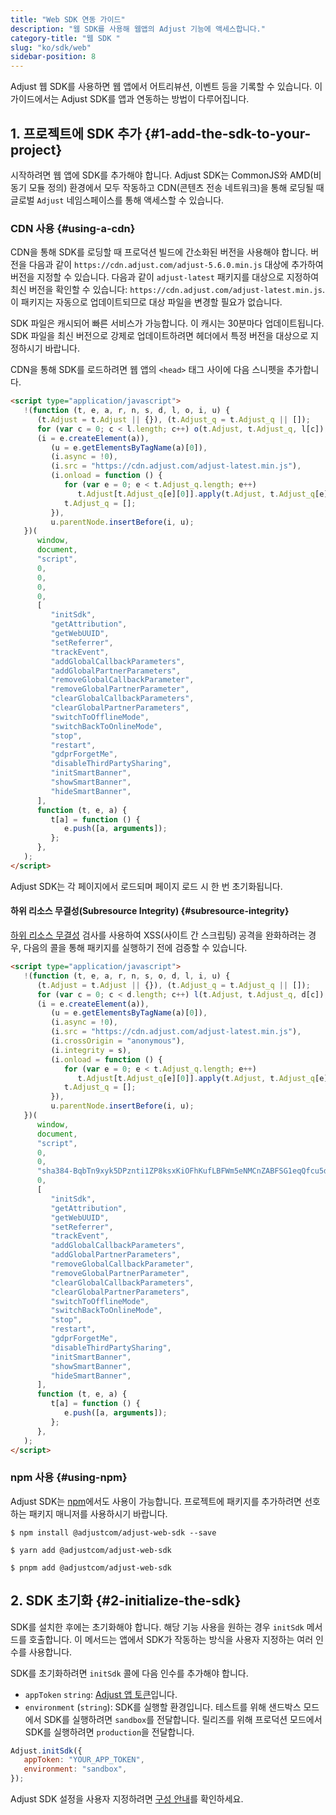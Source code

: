```yaml
---
title: "Web SDK 연동 가이드"
description: "웹 SDK를 사용해 웹앱의 Adjust 기능에 액세스합니다."
category-title: "웹 SDK "
slug: "ko/sdk/web"
sidebar-position: 8
---
```


Adjust 웹 SDK를 사용하면 웹 앱에서 어트리뷰션, 이벤트 등을 기록할 수 있습니다. 이 가이드에서는 Adjust SDK를 앱과 연동하는 방법이 다루어집니다.

## 1\. 프로젝트에 SDK 추가 {#1-add-the-sdk-to-your-project}

시작하려면 웹 앱에 SDK를 추가해야 합니다. Adjust SDK는 CommonJS와 AMD\(비동기 모듈 정의\) 환경에서 모두 작동하고 CDN\(콘텐츠 전송 네트워크\)을 통해 로딩될 때 글로벌 `Adjust` 네임스페이스를 통해 액세스할 수 있습니다.

### CDN 사용 {#using-a-cdn}

CDN을 통해 SDK를 로딩할 때 프로덕션 빌드에 간소화된 버전을 사용해야 합니다. 버전을 다음과 같이 `https://cdn.adjust.com/adjust-5.6.0.min.js` 대상에 추가하여 버전을 지정할 수 있습니다. 다음과 같이 `adjust-latest` 패키지를 대상으로 지정하여 최신 버전을 확인할 수 있습니다: `https://cdn.adjust.com/adjust-latest.min.js`. 이 패키지는 자동으로 업데이트되므로 대상 파일을 변경할 필요가 없습니다.

<Callout type="tip">

SDK 파일은 캐시되어 빠른 서비스가 가능합니다. 이 캐시는 30분마다 업데이트됩니다. SDK 파일을 최신 버전으로 강제로 업데이트하려면 헤더에서 특정 버전을 대상으로 지정하시기 바랍니다.

</Callout>

CDN을 통해 SDK를 로드하려면 웹 앱의 `<head>` 태그 사이에 다음 스니펫을 추가합니다.

```html
<script type="application/javascript">
   !(function (t, e, a, r, n, s, d, l, o, i, u) {
      (t.Adjust = t.Adjust || {}), (t.Adjust_q = t.Adjust_q || []);
      for (var c = 0; c < l.length; c++) o(t.Adjust, t.Adjust_q, l[c]);
      (i = e.createElement(a)),
         (u = e.getElementsByTagName(a)[0]),
         (i.async = !0),
         (i.src = "https://cdn.adjust.com/adjust-latest.min.js"),
         (i.onload = function () {
            for (var e = 0; e < t.Adjust_q.length; e++)
               t.Adjust[t.Adjust_q[e][0]].apply(t.Adjust, t.Adjust_q[e][1]);
            t.Adjust_q = [];
         }),
         u.parentNode.insertBefore(i, u);
   })(
      window,
      document,
      "script",
      0,
      0,
      0,
      0,
      [
         "initSdk",
         "getAttribution",
         "getWebUUID",
         "setReferrer",
         "trackEvent",
         "addGlobalCallbackParameters",
         "addGlobalPartnerParameters",
         "removeGlobalCallbackParameter",
         "removeGlobalPartnerParameter",
         "clearGlobalCallbackParameters",
         "clearGlobalPartnerParameters",
         "switchToOfflineMode",
         "switchBackToOnlineMode",
         "stop",
         "restart",
         "gdprForgetMe",
         "disableThirdPartySharing",
         "initSmartBanner",
         "showSmartBanner",
         "hideSmartBanner",
      ],
      function (t, e, a) {
         t[a] = function () {
            e.push([a, arguments]);
         };
      },
   );
</script>
```

Adjust SDK는 각 페이지에서 로드되며 페이지 로드 시 한 번 초기화됩니다.

#### 하위 리소스 무결성\(Subresource Integrity\) {#subresource-integrity}

[하위 리소스 무결성](https://developer.mozilla.org/en-US/docs/Web/Security/Subresource_Integrity) 검사를 사용하여 XSS\(사이트 간 스크립팅\) 공격을 완화하려는 경우, 다음의 콜을 통해 패키지를 실행하기 전에 검증할 수 있습니다.

```html
<script type="application/javascript">
   !(function (t, e, a, r, n, s, o, d, l, i, u) {
      (t.Adjust = t.Adjust || {}), (t.Adjust_q = t.Adjust_q || []);
      for (var c = 0; c < d.length; c++) l(t.Adjust, t.Adjust_q, d[c]);
      (i = e.createElement(a)),
         (u = e.getElementsByTagName(a)[0]),
         (i.async = !0),
         (i.src = "https://cdn.adjust.com/adjust-latest.min.js"),
         (i.crossOrigin = "anonymous"),
         (i.integrity = s),
         (i.onload = function () {
            for (var e = 0; e < t.Adjust_q.length; e++)
               t.Adjust[t.Adjust_q[e][0]].apply(t.Adjust, t.Adjust_q[e][1]);
            t.Adjust_q = [];
         }),
         u.parentNode.insertBefore(i, u);
   })(
      window,
      document,
      "script",
      0,
      0,
      "sha384-BqbTn9xyk5DPznti1ZP8ksxKiOFhKufLBFWm5eNMCnZABFSG1eqQfcu5dsiZJHu5",
      0,
      [
         "initSdk",
         "getAttribution",
         "getWebUUID",
         "setReferrer",
         "trackEvent",
         "addGlobalCallbackParameters",
         "addGlobalPartnerParameters",
         "removeGlobalCallbackParameter",
         "removeGlobalPartnerParameter",
         "clearGlobalCallbackParameters",
         "clearGlobalPartnerParameters",
         "switchToOfflineMode",
         "switchBackToOnlineMode",
         "stop",
         "restart",
         "gdprForgetMe",
         "disableThirdPartySharing",
         "initSmartBanner",
         "showSmartBanner",
         "hideSmartBanner",
      ],
      function (t, e, a) {
         t[a] = function () {
            e.push([a, arguments]);
         };
      },
   );
</script>
```

### npm 사용 {#using-npm}

Adjust SDK는 [npm](https://www.npmjs.com/package/@adjustcom/adjust-web-sdk)에서도 사용이 가능합니다. 프로젝트에 패키지를 추가하려면 선호하는 패키지 매니저를 사용하시기 바랍니다.

<Tabs>
<Tab title="npm" sync="npm">

```console
$ npm install @adjustcom/adjust-web-sdk --save
```

</Tab>
<Tab title="Yarn" sync="yarn">

```console
$ yarn add @adjustcom/adjust-web-sdk
```

</Tab>
<Tab title="pnpm" sync="pnpm">

```console
$ pnpm add @adjustcom/adjust-web-sdk
```

</Tab>
</Tabs>

## 2\. SDK 초기화 {#2-initialize-the-sdk}

SDK를 설치한 후에는 초기화해야 합니다. 해당 기능 사용을 원하는 경우 `initSdk` 메서드를 호출합니다. 이 메서드는 앱에서 SDK가 작동하는 방식을 사용자 지정하는 여러 인수를 사용합니다.

SDK를 초기화하려면 `initSdk` 콜에 다음 인수를 추가해야 합니다.

-  `appToken` `string`: [Adjust 앱 토큰](https://help.adjust.com/ko/article/app-token-and-reporting-currency#view-your-app-details)입니다.
-  `environment` \(`string`\): SDK를 실행할 환경입니다. 테스트를 위해 샌드박스 모드에서 SDK를 실행하려면 `sandbox`를 전달합니다. 릴리즈를 위해 프로덕션 모드에서 SDK를 실행하려면 `production`을 전달합니다.

```js
Adjust.initSdk({
   appToken: "YOUR_APP_TOKEN",
   environment: "sandbox",
});
```

<Callout type="seealso">

Adjust SDK 설정을 사용자 지정하려면 [구성 안내](/ko/sdk/web/configuration)를 확인하세요.

</Callout>
